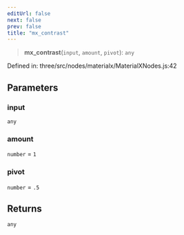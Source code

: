 ```yaml
---
editUrl: false
next: false
prev: false
title: "mx_contrast"
---
```


> **mx\_contrast**(`input`, `amount`, `pivot`): `any`

Defined in: three/src/nodes/materialx/MaterialXNodes.js:42

## Parameters

### input

`any`

### amount

`number` = `1`

### pivot

`number` = `.5`

## Returns

`any`
